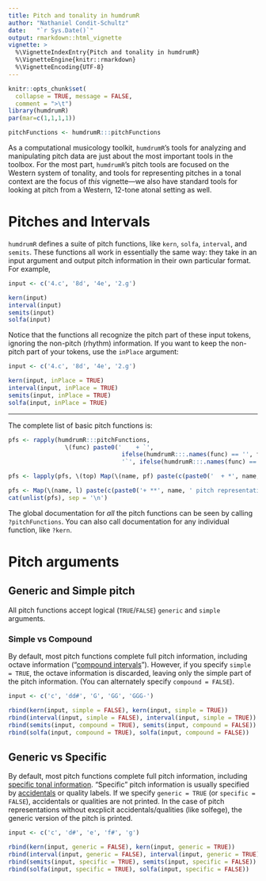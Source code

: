 ```yaml
---
title: Pitch and tonality in humdrumR
author: "Nathaniel Condit-Schultz"
date:   "`r Sys.Date()`"
output: rmarkdown::html_vignette
vignette: >
  %\VignetteIndexEntry{Pitch and tonality in humdrumR}
  %\VignetteEngine{knitr::rmarkdown}
  %\VignetteEncoding{UTF-8}
---
```


```r
knitr::opts_chunk$set(
  collapse = TRUE, message = FALSE,
  comment = ">\t")
library(humdrumR)
par(mar=c(1,1,1,1))

pitchFunctions <- humdrumR:::pitchFunctions
```


As a computational musicology toolkit, `humdrumR`'s tools for analyzing and manipulating pitch data are just about the most important tools in the toolbox.
For the most part, `humdrumR`'s pitch tools are focused on the Western system of tonality, and tools for representing pitches in a tonal context are the focus of *this* vignette---we also have standard tools for looking at pitch from a Western, 12-tone atonal setting as well.


# Pitches and Intervals


`humdrumR` defines a suite of pitch functions, like `kern`, `solfa`, `interval`, and `semits`.
These functions all work in essentially the same way: they take in an input argument and output pitch information in their own particular format.
For example,

```r

input <- c('4.c', '8d', '4e', '2.g')

kern(input)
interval(input)
semits(input)
solfa(input)

```


Notice that the functions all recognize the pitch part of these input tokens, ignoring the non-pitch (rhythm) information.
If you want to keep the non-pitch part of your tokens, use the `inPlace` argument:

```r

input <- c('4.c', '8d', '4e', '2.g')

kern(input, inPlace = TRUE)
interval(input, inPlace = TRUE)
semits(input, inPlace = TRUE)
solfa(input, inPlace = TRUE)

```






----

The complete list of basic pitch functions is: 

```r

pfs <- rapply(humdrumR:::pitchFunctions, 
                \(func) paste0('    + `', 
                                ifelse(humdrumR:::.names(func) == '', func, paste0(humdrumR:::.names(func))), 
                                '`', ifelse(humdrumR:::.names(func) == '', '', paste0(' (', func, ')'))), how = 'list')

pfs <- lapply(pfs, \(top) Map(\(name, pf) paste(c(paste0('  + *', name, ' pitch representations*'), pf), collapse = '\n'), names(top), top))

pfs <- Map(\(name, l) paste(c(paste0('+ **', name, ' pitch representations**'), unlist(l)), collapse ='\n'), names(pfs), pfs)
cat(unlist(pfs), sep = '\n')


```


The global documentation for *all* the pitch functions can be seen by calling `?pitchFunctions`.
You can also call documentation for any individual function, like `?kern`.

# Pitch arguments

## Generic and Simple pitch

All pitch functions accept logical (`TRUE`/`FALSE`) `generic` and `simple` arguments.

### Simple vs Compound

By default, most pitch functions complete full pitch information, including octave information ("[compound intervals](https://en.wikipedia.org/wiki/Interval_(music)#Simple_and_compound)").
However, if you specify `simple = TRUE`, the octave information is discarded, leaving only the simple part of the pitch
information. 
(You can alternately specify `compound = FALSE`).

```r

input <- c('c', 'dd#', 'G', 'GG', 'GGG-')

rbind(kern(input, simple = FALSE), kern(input, simple = TRUE))
rbind(interval(input, simple = FALSE), interval(input, simple = TRUE))
rbind(semits(input, compound = TRUE), semits(input, compound = FALSE))
rbind(solfa(input, compound = TRUE), solfa(input, compound = FALSE))

```

## Generic vs Specific

By default, most pitch functions complete full pitch information, including [specific tonal information](https://en.wikipedia.org/wiki/Generic_and_specific_intervals).
"Specific" pitch information is usually specified by [accidentals](https://en.wikipedia.org/wiki/Accidental_(music))
or quality labels.
If we specify `generic = TRUE` (or `specific = FALSE`), accidentals or qualities are not printed.
In the case of pitch representations without excplicit accidentals/qualities (like solfege), the generic version of the
pitch is printed.

```r

input <- c('c', 'd#', 'e', 'f#', 'g')

rbind(kern(input, generic = FALSE), kern(input, generic = TRUE))
rbind(interval(input, generic = FALSE), interval(input, generic = TRUE))
rbind(semits(input, specific = TRUE), semits(input, specific = FALSE))
rbind(solfa(input, specific = TRUE), solfa(input, specific = FALSE))


```


